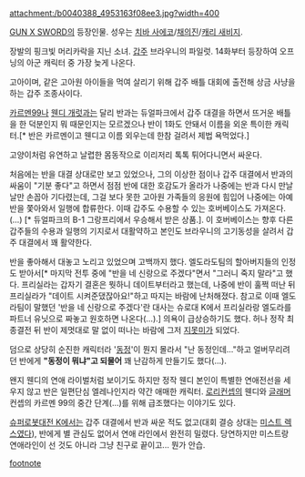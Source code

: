 attachment:/b0040388_4953163f08ee3.jpg?width=400

[[GUN X SWORD]]의 등장인물. 성우는 [[치바 사에코]]/[[채의진]]/[[캐리 새비지]].

장발의 핑크빛 머리카락을 지닌 소녀. [[갑주]] 브라우니의 파일럿. 14화부터 등장하여 오프닝의 아군 캐릭터 중 가장 늦게 나온다.

고아이며, 같은 고아원 아이들을 먹여 살리기 위해 갑주 배틀 대회에 출전해 상금 사냥을 하는 갑주 조종사이다.

[[카르멘99]]나 [[웬디 개럿]]과는 달리 반과는 듀얼파크에서 갑주 대결을 하면서 뜨거운 배틀을 한 덕분인지 뭐 때문인지는 모르겠으나 반이 1화도 안돼서 이름을 외운 특이한 캐릭터.[* 반은 카르멘이고 웬디고 이름 외우는데 한참 걸려서 제법 욕먹었다.]

고양이처럼 유연하고 날렵한 몸동작으로 이리저리 톡톡 튀어다니면서 싸운다.

처음에는 반을 대결 상대로만 보고 있었으나, 그의 이상한 점이나 갑주 대결에서 반과의 싸움이 "기분 좋다"고 하면서 점점 반에 대한 호감도가 올라가 나중에는 반과 다시 만날 날만 손꼽아 기다렸는데, 그걸 보다 못한 고아원 가족들의 응원에 힘입어 나중에는 아예 반을 쫓아와서 일행에 합류한다. 이때 갑주도 수용할 수 있는 호버베이스도 가져온다.(…) [* 듀얼파크의 B-1 그랑프리에서 우승해서 받은 상품.]. 이 호버베이스는 향후 다른 갑주들의 수용과 일행의 기지로서 대활약하고 본인도 브라우니의 고기동성을 살려서 갑주 대결에서 꽤 활약한다.

반을 좋아해서 대놓고 노리고 있었으며 고백까지 했다. 엘도라도팀의 할아버지들의 인정도 받아서[* 마지막 전투 중에 "반을 네 신랑으로 주겠다"면서 "그러니 죽지 말라"고 했다. 프리실라는 갑자기 결혼은 뭣하니 데이트부터라고 했는데, 나중에 반이 훌쩍 떠난 뒤 프리실라가 "데이트 시켜준댔잖아요!"하고 따지는 바람에 난처해졌다. 참고로 이때 엘도라팀이 말했던 '반을 네 신랑으로 주겠다'란 대사는 슈로대 K에서 프리실라랑 엘도라를 파트너 유닛으로 짜놓고 원호하면 나온다(…).] 의욕이 급상승하기도 했다. 허나 정작 최종결전 뒤 반이 제멋대로 말 없이 떠나는 바람에 그저 [[지못미]]가 되었다.

덤으로 상당히 순진한 캐릭터라 '[[동정]]'이 뭔지 몰라서 "난 동정인데..."하고 얼버무리려던 반에게 '''"동정이 뭐냐"고 되물어''' 꽤 난감하게 만들기도 했다(…).

왠지 웬디의 연애 라이벌처럼 보이기도 하지만 정작 웬디 본인이 특별한 연애전선을 세우지 않고 반은 일편단심 엘레나인지라 약간 애매한 캐릭터. [[로리]]컨셉의 웬디와 [[글래머]] 컨셉의 카르멘 99의 중간 단계(…)를 위해 급조했다는 이야기도 있다.

[[슈퍼로봇대전 K]]에서는 갑주 대결에서 반과 싸운 적도 없고(대회 결승 상대는 [[미스트 렉스]]였다), 반에게 별 관심도 없어서 연애 라인에서 완전히 밀렸다. 당연하지만 미스트랑 연애라인이 선 것도 아니라 그냥 친구로 끝이고... 뭔가 안습.

[[footnote]]
